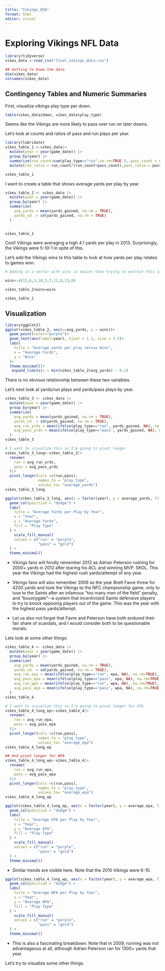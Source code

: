 ```yaml
---
title: "Vikings_EDA"
format: html
editor: visual
---
```


# Exploring Vikings NFL Data

```r
library(tidyverse)
vikes_data <-read_csv("final_vikings_data.csv")
```

```r

## Getting to know the data
dim(vikes_data)
colnames(vikes_data)

```

## Contingency Tables and Numeric Summaries

First, visualize vikings play type per down.

```r
table(vikes_data$down, vikes_data$play_type)
```

Seems like the Vikings are more likely to pass over run on later downs.

Let's look at counts and ratios of pass and run plays per year.

```r
library(lubridate)
vikes_table_1 <-vikes_data|>
  mutate(year = year(game_date)) |>
  group_by(year) |> 
  summarize(run_count=sum(play_type=="run",na.rm=TRUE ), pass_count = sum(play_type=="pass",na.rm=TRUE))|>
  mutate(run_ratio = run_count/(run_count+pass_count),pass_ratio = pass_count/(run_count+pass_count))

vikes_table_1
```

I want to create a table that shows average yards per play by year.

```r
vikes_table_2 <- vikes_data |>
  mutate(year = year(game_date)) |>
  group_by(year) |>
  summarize(
    avg_yards = mean(yards_gained, na.rm = TRUE),
    yards_sd  = sd(yards_gained, na.rm = TRUE)
  )
            
```

```r
vikes_table_2
```

Cool! Vikings were averaging a high 4.1 yards per play in 2013. Surprisingly, the Vikings were 5-10-1 in spite of this.

Let's add the Vikings wins to this table to look at how yards per play relates to games won.

```r
# Adding in a vector with wins is easier than trying to extract this information from a play by play dataset.

wins<-c(12,6,3,10,5,7,11,8,13,8)

vikes_table_2$wins=wins

vikes_table_2
```

## Visualization

```r
library(ggplot2)
ggplot(vikes_table_2, aes(x=avg_yards, y = wins))+
  geom_point(color="purple")+
  geom_text(aes(label=year), hjust = 1.1, size = 3.5)+
  labs(
    title = "Average yards per play versus Wins",
    x = "Average Yards",
    y = "Wins"
  )+
  theme_minimal()+
   expand_limits(x = min(vikes_table_2$avg_yards) - 0.1)
```

There is no obvious relationship between these two variables.

Let's next look at yards/run plays and yards/pass plays by year.

```r
vikes_table_3 <- vikes_data |>
  mutate(year = year(game_date)) |>
  group_by(year) |>
  summarize(
    avg_yards = mean(yards_gained, na.rm = TRUE),
    yards_sd  = sd(yards_gained, na.rm = TRUE),
    avg_run_yrds = mean(ifelse(play_type=="run", yards_gained, NA), na.rm=TRUE),
    avg_pass_yrds = mean(ifelse(play_type=="pass", yards_gained, NA), na.rm=TRUE)
  )
vikes_table_3

# I want to visualize this so I'm going to pivot longer
vikes_table_3_long<-vikes_table_3|>
  rename(
    run = avg_run_yrds,
    pass = avg_pass_yrds
  )|>
  pivot_longer(cols =c(run,pass),
               names_to = "play_type",
               values_to= "average_yards")
vikes_table_3_long
```

```r
ggplot(vikes_table_3_long, aes(x = factor(year), y = average_yards, fill = play_type)) +
  geom_col(position = "dodge") +
  labs(
    title = "Average Yards per Play by Year",
    x = "Year",
    y = "Average Yards",
    fill = "Play Type"
  ) +
    scale_fill_manual(
    values = c("run" = "purple",   
               "pass" = "gold")  
  ) +
  theme_minimal()
```

-   Vikings fans will fondly remember 2012 as Adrian Peterson rushing for 2000+ yards in 2012 after tearing his ACL and winning MVP. SKOL. This year the Vikings had the highest rush yards/attempt of any year.

-   Vikings fans will also remember 2009 as the year Brett Favre threw for 4200 yards and took the Vikings to the NFC championship game, only to lose to the Saints after an infamous "too many men of the field" penalty, and "bountygate"\--a system that incentivized Saints defensive players to try to knock opposing players out of the game. This was the year with the highest pass yards/attempt.

-   Let us also not forget that Favre and Peterson have both endured their fair share of scandals, and I would consider both to be questionable morals.

Lets look at some other things:

```r
vikes_table_4 <- vikes_data |>
  mutate(year = year(game_date)) |>
  group_by(year) |>
  summarize(
    avg_yards = mean(yards_gained, na.rm = TRUE),
    yards_sd  = sd(yards_gained, na.rm = TRUE),
    avg_run_epa = mean(ifelse(play_type=="run", epa, NA), na.rm=TRUE),
    avg_pass_epa = mean(ifelse(play_type=="pass", epa, NA), na.rm=TRUE),
    avg_run_wpa = mean(ifelse(play_type=="run", wpa, NA), na.rm=TRUE),
    avg_pass_wpa = mean(ifelse(play_type=="pass", wpa, NA), na.rm=TRUE)
  )
vikes_table_4

# I want to visualize this so I'm going to pivot longer for EPA
vikes_table_4_long_ep<-vikes_table_4|>
  rename(
    run = avg_run_epa,
    pass = avg_pass_epa
  )|>
  pivot_longer(cols =c(run,pass),
               names_to = "play_type",
               values_to= "average_epa")
vikes_table_4_long_ep

## And pivot longer for WPA
vikes_table_4_long_wp<-vikes_table_4|>
  rename(
    run = avg_run_wpa,
    pass = avg_pass_wpa
  )|>
  pivot_longer(cols =c(run,pass),
               names_to = "play_type",
               values_to= "average_wpa")
vikes_table_4_long_wp

```

```r
ggplot(vikes_table_4_long_ep, aes(x = factor(year), y = average_epa, fill = play_type)) +
  geom_col(position = "dodge") +
  labs(
    title = "Average EPA per Play by Year",
    x = "Year",
    y = "Average EPA",
    fill = "Play Type"
  ) +
    scale_fill_manual(
    values = c("run" = "purple",   
               "pass" = "gold")  
  ) +
  theme_minimal()
```

-   Similar trends are visible here. Note that the 2010 Vikings were 6-10.

```r
ggplot(vikes_table_4_long_wp, aes(x = factor(year), y = average_wpa, fill = play_type)) +
  geom_col(position = "dodge") +
  labs(
    title = "Average WPA per Play by Year",
    x = "Year",
    y = "Average WPA",
    fill = "Play Type"
  ) +
    scale_fill_manual(
    values = c("run" = "purple",   
               "pass" = "gold")  
  ) +
  theme_minimal()
```

-   This is also a fascinating breakdown. Note that in 2009, running was not advantageous at all, although Adrian Peterson ran for 1300+ yards that year.

Let's try to visualize some other things.
